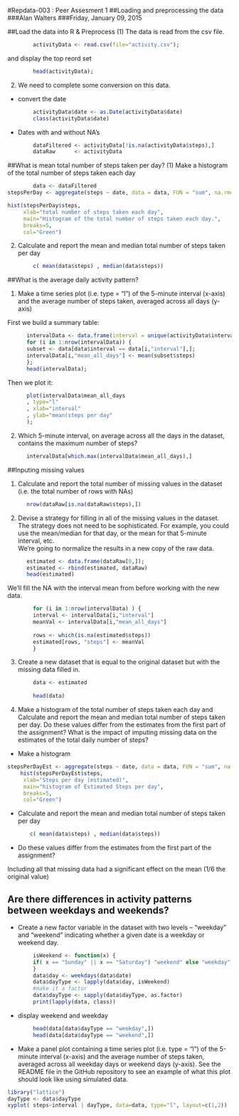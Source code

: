 
#Repdata-003 : Peer Assesment 1
##Loading and preprocessing the data
###Alan Walters
###Friday, January 09, 2015



##Load the data into R & Preprocess 
(1) The data is read from the csv file.
```r
        activityData <- read.csv(file="activity.csv");
```
and display the top reord set
```r
        head(activityData);
```


(2) We need to complete some conversion on this data.

- convert the date 
```r
        activityData$date <- as.Date(activityData$date)
        class(activityData$date)
```
- Dates with and without NA's
```r
        dataFiltered <- activityData[!is.na(activityData$steps),]
        dataRaw      <- activityData
```


##What is mean total number of steps taken per day?
(1) Make a histogram of the total number of steps taken each day
```r
        data <- dataFiltered 
stepsPerDay <- aggregate(steps ~ date, data = data, FUN = "sum", na.rm=TRUE)

hist(stepsPerDay$steps, 
     xlab="total number of steps taken each day",
     main="Histogram of the total number of steps taken each day.",
     breaks=5,
     col="Green")

```


(2) Calculate and report the mean and median total number of steps taken per day
```r
        c( mean(data$steps) , median(data$steps))
```

##What is the average daily activity pattern?

(1) Make a time series plot (i.e. type = "l") of the 5-minute interval (x-axis) and the average number of steps taken, averaged across all days (y-axis)

First we build a summary table:
```r
      intervalData <- data.frame(interval = unique(activityData$interval));
      for (i in 1:nrow(intervalData)) {
      subset <- data[data$interval == data[i,"interval"],];
      intervalData[i,"mean_all_days"] <- mean(subset$steps)
      };
      head(intervalData);
```
Then we plot it:
```r
      plot(intervalData$mean_all_days
      , type="l"
      , xlab="interval"
      , ylab="mean(steps per day"
      );

```


(2) Which 5-minute interval, on average across all the days in the dataset, contains the maximum number of steps?
```r
      intervalData[which.max(intervalData$mean_all_days),]
```
  
##Inputing missing values

(1) Calculate and report the total number of missing values in the dataset (i.e. the total number of rows with NAs)
```r
      nrow(dataRaw[is.na(dataRaw$steps),])
```
(2) Devise a strategy for filling in all of the missing values in the dataset. The strategy does not need to be sophisticated. For example, you could use the mean/median for that day, or the mean for that 5-minute interval, etc.   
We're going to normalize the results in a new copy of the raw data.
```r
      estimated <- data.frame(dataRaw[0,]);
      estimated <- rbind(estimated, dataRaw)
      head(estimated)
```
We'll fill the NA with the interval mean from before working with the new data.
```r
        for (i in 1:nrow(intervalData) ) {
        interval <- intervalData[i,"interval"]
        meanVal <- intervalData[i,"mean_all_days"]
        
        rows <- which(is.na(estimated$steps))
        estimated[rows, "steps"] <- meanVal
        }
```
(3) Create a new dataset that is equal to the original dataset but with the missing data filled in. 
```r
        data <- estimated
        
        head(data)
```
(4) Make a histogram of the total number of steps taken each day and Calculate and report the mean and median total number of steps taken per day. Do these values differ from the estimates from the first part of the assignment? What is the impact of imputing missing data on the estimates of the total daily number of steps?
  - Make a histogram
```r
stepsPerDayEst <- aggregate(steps ~ date, data = data, FUN = "sum", na.rm=TRUE)
    hist(stepsPerDayEst$steps,  
     xlab="Steps per day (estimated)",
     main="histogram of Estimated Steps per day",
     breaks=5,
     col="Green")

```
 
 
 - Calculate and report the mean and median total number of steps taken per day
```r
       c( mean(data$steps) , median(data$steps))
```
  - Do these values differ from the estimates from the first part of the assignment?

Including all that missing data had a significant effect on the mean (1/6 the original value)

##  Are there differences in activity patterns between weekdays and weekends?

  - Create a new factor variable in the dataset with two levels – “weekday” and “weekend” indicating whether a given date is a weekday or weekend day.
```r
        isWeekend <- function(x) {
        if( x == "Sunday" || x == "Saturday") "weekend" else "weekday";
        }
        data$day <- weekdays(data$date)
        data$dayType <- lapply(data$day, isWeekend)
        #make it a factor
        data$dayType <- sapply(data$dayType, as.factor)
        print(lapply(data, class))
```
  - display weekend and weekday

```r
        head(data[data$dayType == "weekday",])
        head(data[data$dayType == "weekend",])
```


  - Make a panel plot containing a time series plot (i.e. type = "l") of the 5-minute interval (x-axis) and the average number of steps taken, averaged across all weekday days or weekend days (y-axis). See the README file in the GitHub repository to see an example of what this plot should look like using simulated data.
```r
library("lattice")
dayType <- data$dayType
xyplot( steps~interval | dayType, data=data, type="l", layout=c(1,2))
```